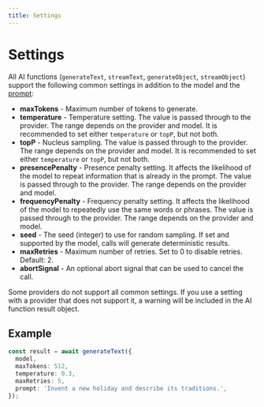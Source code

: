 ```yaml
---
title: Settings
---
```



# Settings

All AI functions (`generateText`, `streamText`, `generateObject`, `streamObject`) support the following common settings in addition to the model and the [prompt](/docs/ai-core/prompt):

- **maxTokens** - Maximum number of tokens to generate.
- **temperature** - Temperature setting.
  The value is passed through to the provider. The range depends on the provider and model.
  It is recommended to set either `temperature` or `topP`, but not both.
- **topP** - Nucleus sampling.
  The value is passed through to the provider. The range depends on the provider and model.
  It is recommended to set either `temperature` or `topP`, but not both.
- **presencePenalty** - Presence penalty setting.
  It affects the likelihood of the model to repeat information that is already in the prompt.
  The value is passed through to the provider. The range depends on the provider and model.
- **frequencyPenalty** - Frequency penalty setting.
  It affects the likelihood of the model to repeatedly use the same words or phrases.
  The value is passed through to the provider. The range depends on the provider and model.
- **seed** - The seed (integer) to use for random sampling.
  If set and supported by the model, calls will generate deterministic results.
- **maxRetries** - Maximum number of retries. Set to 0 to disable retries. Default: 2.
- **abortSignal** - An optional abort signal that can be used to cancel the call.

<Callout type="info">
  Some providers do not support all common settings. If you use a setting with a
  provider that does not support it, a warning will be included in the AI
  function result object.
</Callout>

## Example

```ts {3-5}
const result = await generateText({
  model,
  maxTokens: 512,
  temperature: 0.3,
  maxRetries: 5,
  prompt: 'Invent a new holiday and describe its traditions.',
});
```
